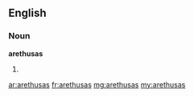==English==

===Noun===
'''arethusas'''

# {{plural of|[[arethusa]]}}

[[ar:arethusas]]
[[fr:arethusas]]
[[mg:arethusas]]
[[my:arethusas]]